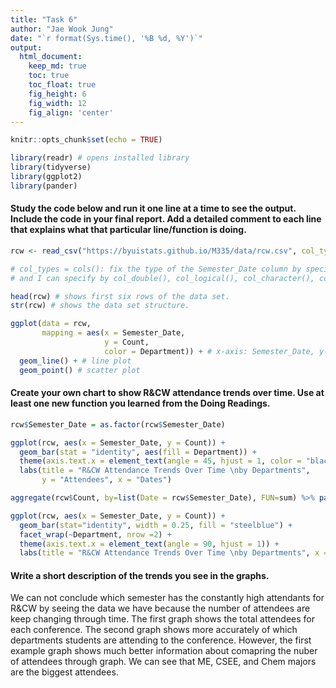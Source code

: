 ```yaml
---
title: "Task 6"
author: "Jae Wook Jung"
date: "`r format(Sys.time(), '%B %d, %Y')`"
output:
  html_document:  
    keep_md: true
    toc: true
    toc_float: true
    fig_height: 6
    fig_width: 12
    fig_align: 'center'
---
```


```r
knitr::opts_chunk$set(echo = TRUE)
```

```r
library(readr) # opens installed library
library(tidyverse)
library(ggplot2)
library(pander)
```

#### Study the code below and run it one line at a time to see the output. Include the code in your final report. Add a detailed comment to each line that explains what that particular line/function is doing.

```r
rcw <- read_csv("https://byuistats.github.io/M335/data/rcw.csv", col_types = cols(Semester_Date = col_date(format = "%m/%d/%y"), Semester = col_factor(levels = c("Winter", "Spring", "Fall"))))

# col_types = cols(): fix the type of the Semester_Date column by specifying that Semester_Date is a date column
# and I can specify by col_double(), col_logical(), col_character(), col_date(format = "")

head(rcw) # shows first six rows of the data set.
str(rcw) # shows the data set structure.

ggplot(data = rcw, 
       mapping = aes(x = Semester_Date, 
                     y = Count, 
                     color = Department)) + # x-axis: Semester_Date, y-axis: Count, color by Departments 
  geom_line() + # line plot
  geom_point() # scatter plot
```

#### Create your own chart to show R&CW attendance trends over time. Use at least one new function you learned from the Doing Readings.

```r
rcw$Semester_Date = as.factor(rcw$Semester_Date)

ggplot(rcw, aes(x = Semester_Date, y = Count)) +
  geom_bar(stat = "identity", aes(fill = Department)) +
  theme(axis.text.x = element_text(angle = 45, hjust = 1, color = "black"), axis.text.y = element_text(color = "black")) +
  labs(title = "R&CW Attendance Trends Over Time \nby Departments",
       y = "Attendees", x = "Dates")

aggregate(rcw$Count, by=list(Date = rcw$Semester_Date), FUN=sum) %>% pander()
```

```r
ggplot(rcw, aes(x = Semester_Date, y = Count)) + 
  geom_bar(stat="identity", width = 0.25, fill = "steelblue") +
  facet_wrap(~Department, nrow =2) +
  theme(axis.text.x = element_text(angle = 90, hjust = 1)) +
  labs(title = "R&CW Attendance Trends Over Time \nby Departments", x = "Dates", y = "Attendees")
```



#### Write a short description of the trends you see in the graphs.
We can not conclude which semester has the constantly high attendants for R&CW by seeing the data we have because the number of attendees are keep changing through time.
The first graph shows the total attendees for each conference. The second graph shows more accurately of which departments students are attending to the conference. However, the first example graph shows much better information about comapring the nuber of attendees through graph.
We can see that ME, CSEE, and Chem majors are the biggest attendees.
